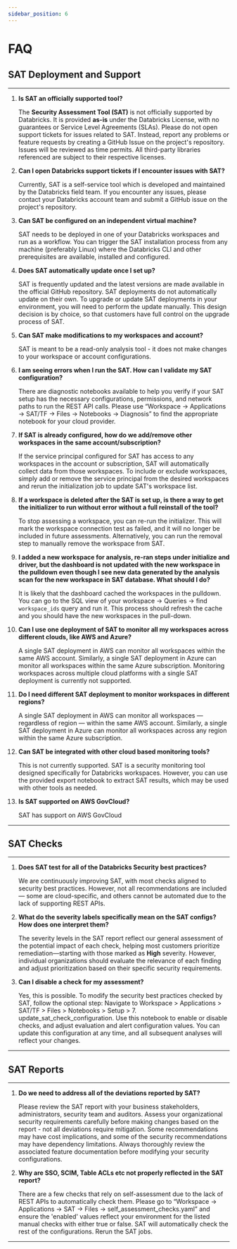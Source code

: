 ```yaml
---
sidebar_position: 6
---
```


# FAQ

## SAT Deployment and Support
---
1. **Is SAT an officially supported tool?**

    The **Security Assessment Tool (SAT)** is not officially supported by Databricks. It is provided **as-is** under the Databricks License, with no guarantees or Service Level Agreements (SLAs). Please do not open support tickets for issues related to SAT. Instead, report any problems or feature requests by creating a GitHub Issue on the project's repository. Issues will be reviewed as time permits. All third-party libraries referenced are subject to their respective licenses.

2. **Can I open Databricks support tickets if I encounter issues with SAT?**

    Currently, SAT is a self-service tool which is developed and maintained by the Databricks field team. If you encounter any issues, please contact your Databricks account team and submit a GitHub issue on the project's repository.

3. **Can SAT be configured on an independent virtual machine?**

    SAT needs to be deployed in one of your Databricks workspaces and run as a workflow. You can trigger the SAT installation process from any machine (preferably Linux) where the Databricks CLI and other prerequisites are available, installed and configured.

4. **Does SAT automatically update once I set up?**

    SAT is frequently updated and the latest versions are made available in the official GitHub repository. SAT deployments do not automatically update on their own. To upgrade or update SAT deployments in your environment, you will need to perform the update manually. This design decision is by choice, so that customers have full control on the upgrade process of SAT. 


5. **Can SAT make modifications to my workspaces and account?**

    SAT is meant to be a read-only analysis tool - it does not make changes to your workspace or account configurations.


6. **I am seeing errors when I run the SAT. How can I validate my SAT configuration?**

    There are diagnostic notebooks available to help you verify if your SAT setup has the necessary configurations, permissions, and network paths to run the REST API calls. Please use “Workspace -> Applications -> SAT/TF -> Files -> Notebooks -> Diagnosis” to find the appropriate notebook for your cloud provider.


7. **If SAT is already configured, how do we add/remove other workspaces in the same account/subscription?**

    If the service principal configured for SAT has access to any workspaces in the account or subscription, SAT will automatically collect data from those workspaces. To include or exclude workspaces, simply add or remove the service principal from the desired workspaces and rerun the initialization job to update SAT's workspace list.

8. **If a workspace is deleted after the SAT is set up, is there a way to get the initializer to run without error without a full reinstall of the tool?**

    To stop assessing a workspace, you can re-run the initializer. This will mark the workspace connection test as failed, and it will no longer be included in future assessments.
Alternatively, you can run the removal step to manually remove the workspace from SAT. 


9. **I added a new workspace for analysis, re-ran steps under initialize and driver, but the dashboard is not updated with the new workspace in the pulldown even though I see new data generated by the analysis scan for the new workspace in SAT database. What should I do?**

    It is likely that the dashboard cached the workspaces in the pulldown. You can go to the SQL view of your workspace -> Queries -> find `workspace_ids` query and run it. This process should refresh the cache and you should have the new workspaces in the pull-down.


10. **Can I use one deployment of SAT to monitor all my workspaces across different clouds, like AWS and Azure?**

    A single SAT deployment in AWS can monitor all workspaces within the same AWS account. Similarly, a single SAT deployment in Azure can monitor all workspaces within the same Azure subscription. Monitoring workspaces across multiple cloud platforms with a single SAT deployment is currently not supported.

11. **Do I need different SAT deployment to monitor workspaces in different regions?**

    A single SAT deployment in AWS can monitor all workspaces — regardless of region — within the same AWS account. Similarly, a single SAT deployment in Azure can monitor all workspaces across any region within the same Azure subscription.


12. **Can SAT be integrated with other cloud based monitoring tools?**

    This is not currently supported. SAT is a security monitoring tool designed specifically for Databricks workspaces. However, you can use the provided export notebook to extract SAT results, which may be used with other tools as needed.

13. **Is SAT supported on AWS GovCloud?**
    
    SAT has support on AWS GovCloud
---

## SAT Checks
---

1. **Does SAT test for all of the Databricks Security best practices?**

    We are continuously improving SAT, with most checks aligned to security best practices. However, not all recommendations are included — some are cloud-specific, and others cannot be automated due to the lack of supporting REST APIs.

2. **What do the severity labels specifically mean on the SAT configs?  How does one interpret them?**

    The severity levels in the SAT report reflect our general assessment of the potential impact of each check, helping most customers prioritize remediation—starting with those marked as **High** severity. However, individual organizations should evaluate the relevance of each finding and adjust prioritization based on their specific security requirements.

3. **Can I disable a check for my assessment?**

    Yes, this is possible. To modify the security best practices checked by SAT, follow the optional step:
Navigate to Workspace > Applications > SAT/TF > Files > Notebooks > Setup > 7. update_sat_check_configuration.
Use this notebook to enable or disable checks, and adjust evaluation and alert configuration values. You can update this configuration at any time, and all subsequent analyses will reflect your changes.


---

## SAT Reports
---

1. **Do we need to address all of the deviations reported by SAT?**

    Please review the SAT report with your business stakeholders, administrators, security team and auditors. Assess your organizational security requirements carefully before making changes based on the report - not all deviations require mitigation. Some recommendations may have cost implications, and some of the security recommendations may have dependency limitations. Always thoroughly review the associated feature documentation before modifying your security configurations.


2. **Why are SSO, SCIM, Table ACLs etc not properly reflected in the SAT report?**

    There are a few checks that rely on self-assessment due to the lack of REST APIs to automatically check them. Please go to “Workspace -> Applications -> SAT -> Files -> self_assessment_checks.yaml” and ensure the 'enabled' values reflect your environment for the listed manual checks with either true or false. SAT will automatically check the rest of the configurations. Rerun the SAT jobs.
---